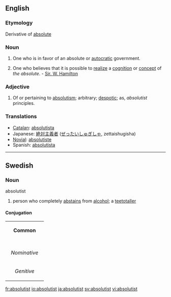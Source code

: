 {{wikipedia}}
==English==

===Etymology===
Derivative of [[absolute]]

===Noun===
{{en-noun}}
# One who is in favor of an absolute or [[autocratic]] government.
# {{metaphysics}} One who believes that it is possible to [[realize]] a [[cognition]] or [[concept]] of ''the absolute''. - [[Sir. W. Hamilton]]

===Adjective===
{{en-adj}}

# Of or pertaining to [[absolutism]]; arbitrary; [[despotic]]; as, ''absolutist'' principles.

===Translations===
{{rfc-level|Translations at L3+ (AutoFormat would have corrected level of Translations)}}
*[[Catalan]]: [[absolutista]] {{m}} {{f}}
*Japanese: [[絶対主義者]] ([[ぜったいしゅぎしゃ]], zettaishugisha)
*[[Novial]]: [[absolutiste]]
*Spanish: [[absolutista]] {{m}} {{f}}

----

==Swedish==

===Noun===
;absolutist

# person who completely [[abstains]] from [[alcohol]]; a [[teetotaller]]

====Conjugation====
{| border=1 cellspacing=0
| bgcolor=#FFFFF0 colspan=5 align=center | '''Common'''
|-
|- bgcolor=#FFFFF0 align=center
! rowspan=2 |
| colspan=2 width=105 | ''Singular''
| colspan=2 | ''Plural''
|- bgcolor=#FFFFF0 align=center
| width=105 | ''Indefinite''
| width=105 | ''Definite''
| width=105 | ''Indefinite''
|  width=105 | ''Definite''
|- align=center
| width=105 bgcolor=#FFFFF0 | ''Nominative''
| [[absolutist]]
| [[absolutisten]]
| [[absolutister]]
| [[absolutisterna]]
|- align=center
| width=105 bgcolor=#FFFFF0 | ''Genitive''
| [[absolutists]]
| [[absolutistens]]
| [[absolutisters]]
| [[absolutisternas]]
|}

[[fr:absolutist]]
[[io:absolutist]]
[[ja:absolutist]]
[[sv:absolutist]]
[[vi:absolutist]]